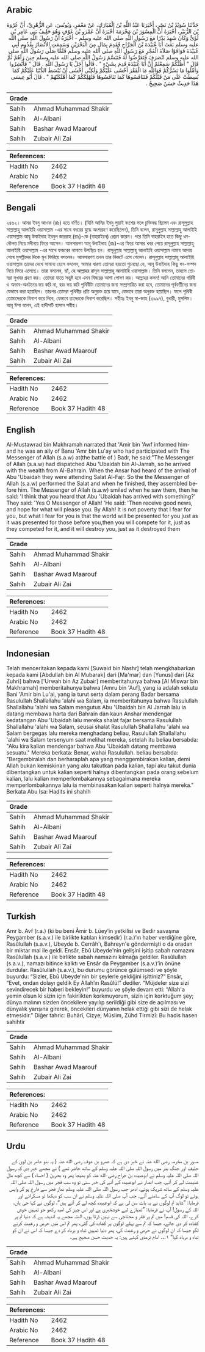 ## Arabic


<div dir="rtl" lang="ar" style={{fontSize:'larger',backgroundColor:'#f8f9fa',padding:20}}>
حَدَّثَنَا سُوَيْدُ بْنُ نَصْرٍ، أَخْبَرَنَا عَبْدُ اللَّهِ بْنُ الْمُبَارَكِ، عَنْ مَعْمَرٍ، وَيُونُسَ، عَنِ الزُّهْرِيِّ، أَنَّ عُرْوَةَ بْنَ الزُّبَيْرِ، أَخْبَرَهُ أَنَّ الْمِسْوَرَ بْنَ مَخْرَمَةَ أَخْبَرَهُ أَنَّ عَمْرَو بْنَ عَوْفٍ وَهُوَ حَلِيفُ بَنِي عَامِرِ بْنِ لُؤَىٍّ وَكَانَ شَهِدَ بَدْرًا مَعَ رَسُولِ اللَّهِ صلى الله عليه وسلم - أَخْبَرَهُ أَنَّ رَسُولَ اللَّهِ صلى الله عليه وسلم بَعَثَ أَبَا عُبَيْدَةَ بْنَ الْجَرَّاحِ فَقَدِمَ بِمَالٍ مِنَ الْبَحْرَيْنِ وَسَمِعَتِ الأَنْصَارُ بِقُدُومِ أَبِي عُبَيْدَةَ فَوَافَوْا صَلاَةَ الْفَجْرِ مَعَ رَسُولِ اللَّهِ صلى الله عليه وسلم فَلَمَّا صَلَّى رَسُولُ اللَّهِ صلى الله عليه وسلم انْصَرَفَ فَتَعَرَّضُوا لَهُ فَتَبَسَّمَ رَسُولُ اللَّهِ صلى الله عليه وسلم حِينَ رَآهُمْ ثُمَّ قَالَ ‏"‏ أَظُنُّكُمْ سَمِعْتُمْ أَنَّ أَبَا عُبَيْدَةَ قَدِمَ بِشَيْءٍ ‏"‏ ‏.‏ قَالُوا أَجَلْ يَا رَسُولَ اللَّهِ ‏.‏ قَالَ ‏"‏ فَأَبْشِرُوا وَأَمِّلُوا مَا يَسُرُّكُمْ فَوَاللَّهِ مَا الْفَقْرَ أَخْشَى عَلَيْكُمْ وَلَكِنِّي أَخْشَى أَنْ تُبْسَطَ الدُّنْيَا عَلَيْكُمْ كَمَا بُسِطَتْ عَلَى مَنْ قَبْلَكُمْ فَتَنَافَسُوهَا كَمَا تَنَافَسُوهَا فَتُهْلِكَكُمْ كَمَا أَهْلَكَتْهُمْ ‏"‏ ‏.‏ قَالَ أَبُو عِيسَى هَذَا حَدِيثٌ حَسَنٌ صَحِيحٌ ‏.‏
</div>
<div style={{backgroundColor:'#f8f9fa',padding:20, marginBottom: 10}}><table> <thead> <tr> <th>Grade</th> <th></th> </tr> </thead> <tbody> <tr><td>Sahih</td><td>Ahmad Muhammad Shakir</td></tr><tr><td>Sahih</td><td>Al-Albani</td></tr><tr><td>Sahih</td><td>Bashar Awad Maarouf</td></tr><tr><td>Sahih</td><td>Zubair Ali Zai</td></tr></tbody></table><table> <thead> <tr> <th>References:</th> <th></th> </tr> </thead> <tbody><tr><td>Hadith No</td><td>2462</td></tr><tr><td>Arabic No</td><td>2462</td></tr><tr><td>Reference</td><td>Book 37 Hadith 48</td></tr></tbody></table></div>

## Bengali


<div dir="ltr" lang="bn" style={{fontSize:'larger',backgroundColor:'#f8f9fa',padding:20}}>
২৪৬২। আমর ইবনু আওফ (রাঃ) হতে বর্ণিত। (যিনি আমির ইবনু লুয়াই বংশের সঙ্গে চুক্তিবদ্ধ ছিলেন এবং রাসূলুল্লাহ সাল্লাল্লাহু আলাইহি ওয়াসাল্লাম -এর সাথে বদরের যুদ্ধে অংশগ্রহণ করেছিলেন), তিনি বলেন, রাসূলুল্লাহ সাল্লাল্লাহু আলাইহি ওয়াসাল্লাম আবূ উবাইদাহ ইবনুল জাররাহ (রাঃ)-কে (বাহরাইনে) প্রেরণ করেন। পরে তিনি বাহরাইন হতে কিছু ধন-দৌলত নিয়ে মদীনায় ফিরে আসেন। আনসারগণ আবূ উবাইদাহ (রাঃ)-এর ফিরে আসার খবর পেয়ে রাসূলুল্লাহ সাল্লাল্লাহু আলাইহি ওয়াসাল্লাম -এর সাথে ফজরের নামাযে উপস্থিত হন। রাসূলুল্লাহ সাল্লাল্লাহু আলাইহি ওয়াসাল্লাম নামায আদায় শেষে মুসল্লীদের দিকে মুখ ফিরিয়ে বসলেন। আনসারগণ তখন তার নিকটে এসে গেলেন। রাসূলুল্লাহ সাল্লাল্লাহু আলাইহি ওয়াসাল্লাম তাদের দেখে সামান্য হেসে বললেন, আমার ধারণা তোমরা হয়তো শুনেছো যে, আবূ উবাইদাহ কিছু ধন-সম্পদ নিয়ে ফিরে এসেছে। তারা বললেন, হ্যাঁ, হে আল্লাহর রাসূল সাল্লাল্লাহু আলাইহি ওয়াসাল্লাম। তিনি বললেন, তাহলে তোমরা সুখবর গ্রহণ কর। তোমরা যাতে সন্তুষ্ট হবে এমন বিষয়ের আশা পোষণ কর। আল্লাহর কসম! আমি তোমাদের গরিবী ও অভাব-অনটনের ভয় করি না, বরং ভয় করি পৃথিবীটা তোমাদের জন্য সম্প্রসারিত করা হবে, তোমাদের পূর্ববর্তীদের জন্য যেভাবে করা হয়েছিল। তারপর তোমরা পৃথিবীর প্রতি অনুরক্ত হয়ে যাবে, যেভাবে তারা অনুরক্ত হয়েছিল। ফলে পৃথিবী তোমাদেরকে বিনাশ করে দিবে, যেভাবে তাদেরকে বিনাশ করেছিল। সহীহঃ ইবনু মা-জাহ (৩৯৯৭), বুখারী, মুসলিম। আবূ ঈসা বলেন, এই হাদীসটি হাসান সহীহ।
</div>
<div style={{backgroundColor:'#f8f9fa',padding:20, marginBottom: 10}}><table> <thead> <tr> <th>Grade</th> <th></th> </tr> </thead> <tbody> <tr><td>Sahih</td><td>Ahmad Muhammad Shakir</td></tr><tr><td>Sahih</td><td>Al-Albani</td></tr><tr><td>Sahih</td><td>Bashar Awad Maarouf</td></tr><tr><td>Sahih</td><td>Zubair Ali Zai</td></tr></tbody></table><table> <thead> <tr> <th>References:</th> <th></th> </tr> </thead> <tbody><tr><td>Hadith No</td><td>2462</td></tr><tr><td>Arabic No</td><td>2462</td></tr><tr><td>Reference</td><td>Book 37 Hadith 48</td></tr></tbody></table></div>

## English


<div dir="ltr" lang="en" style={{fontSize:'larger',backgroundColor:'#f8f9fa',padding:20}}>
Al-Mustawrad bin Makhramah narrated that 'Amir bin 'Awf informed him- and he was an ally of Banu 'Amr bin Lu'ay who had participated with The Messenger of Allah (s.a.w) at(the battle of ) Badr, he said:"The Messenger of Allah (s.a.w) had dispatched Abu 'Ubaidah bin Al-Jarrah, so he arrived with the wealth from Al-Bahrain. When the Ansar had heard of the arrival of Abu 'Ubaidah they were attending Salat Al-Fajr. So the the Messenger of Allah (s.a.w) performed the Salat and when he finished, they assembled before him. The Messenger of Allah (s.a.w) smiled when he saw them, then he said: 'I think that you heard that Abu 'Ubaidah has arrived with something?' They said: 'Yes O Messenger of Allah! 'He said: 'Then receive good news, and hope for what will please you. By Allah! It is not poverty that I fear for you, but what I fear for you is that the world will be presented for you just as it was presented for those before you,then you will compete for it, just as they competed for it, and it will destroy you, just as it destroyed them
</div>
<div style={{backgroundColor:'#f8f9fa',padding:20, marginBottom: 10}}><table> <thead> <tr> <th>Grade</th> <th></th> </tr> </thead> <tbody> <tr><td>Sahih</td><td>Ahmad Muhammad Shakir</td></tr><tr><td>Sahih</td><td>Al-Albani</td></tr><tr><td>Sahih</td><td>Bashar Awad Maarouf</td></tr><tr><td>Sahih</td><td>Zubair Ali Zai</td></tr></tbody></table><table> <thead> <tr> <th>References:</th> <th></th> </tr> </thead> <tbody><tr><td>Hadith No</td><td>2462</td></tr><tr><td>Arabic No</td><td>2462</td></tr><tr><td>Reference</td><td>Book 37 Hadith 48</td></tr></tbody></table></div>

## Indonesian


<div dir="ltr" lang="id" style={{fontSize:'larger',backgroundColor:'#f8f9fa',padding:20}}>
Telah menceritakan kepada kami [Suwaid bin Nashr] telah mengkhabarkan kepada kami [Abdullah bin Al Mubarak] dari [Ma'mar] dan [Yunus] dari [Az Zuhri] bahwa ['Urwah bin Az Zubair] memberitahunya bahwa [Al Miswar bin Makhramah] memberitahunya bahwa [Amru bin 'Auf], yang ia adalah sekutu Bani 'Amir bin Lu'ai, yang ia turut serta dalam perang Badar bersama Rasulullah Shallallahu 'alahi wa Salam, ia memberitahunya bahwa Rasulullah Shallallahu 'alahi wa Salam mengutus Abu 'Ubaidah bin Al Jarrah lalu ia datang membawa harta dari Bahrain dan kaun Anshar mendengar kedatangan Abu 'Ubaidah lalu mereka shalat fajar bersama Rasulullah Shallallahu 'alahi wa Salam, seusai shalat Rasulullah Shallallahu 'alahi wa Salam bergegas lalu mereka menghadang beliau, Rasulullah Shallallahu 'alahi wa Salam tersenyum saat melihat mereka, setelah itu beliau bersabda: "Aku kira kalian mendengar bahwa Abu 'Ubaidah datang membawa sesuatu." Mereka berkata: Benar, wahai Rasulullah. beliau bersabda: "Bergembiralah dan berharaplah apa yang menggembirakan kalian, demi Allah bukan kemiskinan yang aku takutkan pada kalian, tapi aku takut dunia dibentangkan untuk kalian seperti halnya dibentangkan pada orang sebelum kalian, lalu kalian memperlombakannya sebagaimana mereka memperlombakannya lalu ia membinasakan kalian seperti halnya mereka." Berkata Abu Isa: Hadits ini shahih
</div>
<div style={{backgroundColor:'#f8f9fa',padding:20, marginBottom: 10}}><table> <thead> <tr> <th>Grade</th> <th></th> </tr> </thead> <tbody> <tr><td>Sahih</td><td>Ahmad Muhammad Shakir</td></tr><tr><td>Sahih</td><td>Al-Albani</td></tr><tr><td>Sahih</td><td>Bashar Awad Maarouf</td></tr><tr><td>Sahih</td><td>Zubair Ali Zai</td></tr></tbody></table><table> <thead> <tr> <th>References:</th> <th></th> </tr> </thead> <tbody><tr><td>Hadith No</td><td>2462</td></tr><tr><td>Arabic No</td><td>2462</td></tr><tr><td>Reference</td><td>Book 37 Hadith 48</td></tr></tbody></table></div>

## Turkish


<div dir="ltr" lang="tr" style={{fontSize:'larger',backgroundColor:'#f8f9fa',padding:20}}>
Amr b. Avf (r.a.) (ki bu beni Âmir b. Lüey’in yetkilisi ve Bedir savaşına Peygamber (s.a.v.) ile birlikte katılan kimsedir) (r.a.)’ın haber verdiğine göre, Rasûlullah (s.a.v.), Ubeyde b. Cerrâh'ı, Bahreyn'e göndermişti o da oradan bir miktar mal ile geldi. Ensâr, Ebû Ubeyde'nin gelişini işitip sabah namazını Rasûlullah (s.a.v.) ile birlikte sabah namazını kılmağa geldiler. Rasûlullah (s.a.v.), namazı bitince kalktı ve Ensâr da Peygamber (s.a.v.)’in önüne durdular. Rasûlullah (s.a.v.), bu durumu görünce gülümsedi ve şöyle buyurdu: “Sizler, Ebû Ubeyde'nin bir şeylerle geldiğini işittiniz?” Ensâr, “Evet, ondan dolayı geldik Ey Allah’ın Rasûlü!” dediler. “Müjdeler size sizi sevindirecek bir haberi bekleyin!” buyurdu ve şöyle devam etti: “Allah'a yemin olsun ki sizin için fakirlikten korkmuyorum, sizin için korktuğum şey; dünya malının sizden öncekilere yayılıp serildiği gibi size de açılması ve dünyalık yarışına girerek, öncekileri dünyanın helak ettiği gibi sizi de helak etmesidir.” Diğer tahric: Buhârî, Cizye; Müslim, Zühd Tirmizî: Bu hadis hasen sahihtir
</div>
<div style={{backgroundColor:'#f8f9fa',padding:20, marginBottom: 10}}><table> <thead> <tr> <th>Grade</th> <th></th> </tr> </thead> <tbody> <tr><td>Sahih</td><td>Ahmad Muhammad Shakir</td></tr><tr><td>Sahih</td><td>Al-Albani</td></tr><tr><td>Sahih</td><td>Bashar Awad Maarouf</td></tr><tr><td>Sahih</td><td>Zubair Ali Zai</td></tr></tbody></table><table> <thead> <tr> <th>References:</th> <th></th> </tr> </thead> <tbody><tr><td>Hadith No</td><td>2462</td></tr><tr><td>Arabic No</td><td>2462</td></tr><tr><td>Reference</td><td>Book 37 Hadith 48</td></tr></tbody></table></div>

## Urdu


<div dir="rtl" lang="ur" style={{fontSize:'larger',backgroundColor:'#f8f9fa',padding:20}}>
مسور بن مخرمہ رضی الله عنہ نے خبر دی ہے کہ عمرو بن عوف رضی الله عنہ ( یہ بنو عامر بن لوی کے حلیف اور جنگ بدر میں رسول اللہ صلی اللہ علیہ وسلم کے ساتھ حاضر تھے ) نے مجھے خبر دی کہ رسول اللہ صلی اللہ علیہ وسلم نے ابوعبیدہ بن جراح رضی الله عنہ کو بھیجا پھر وہ بحرین ( احساء ) سے کچھ مال غنیمت لے کر آئے، جب انصار نے ابوعبیدہ کے آنے کی خبر سنی تو وہ سب فجر میں رسول اللہ صلی اللہ علیہ وسلم کے ساتھ شریک ہوئے، ادھر جب رسول اللہ صلی اللہ علیہ وسلم نماز فجر سے فارغ ہو کر واپس ہوئے تو لوگ آپ کے سامنے آئے۔ جب آپ صلی اللہ علیہ وسلم نے ان سب کو دیکھا تو مسکرائے اور فرمایا: ”شاید تم لوگوں نے یہ بات سن لی ہے کہ ابوعبیدہ کچھ لے کر آئے ہیں“، لوگوں نے کہا جی ہاں، اللہ کے رسول! آپ نے فرمایا: ”تمہارے لیے خوشخبری ہے اور اس چیز کی امید رکھو جو تمہیں خوش کرے، اللہ کی قسم! میں تم پر فقر و محتاجی سے نہیں ڈرتا ہوں، البتہ مجھے یہ اندیشہ ہے کہ دنیا تم پر کشادہ کر دی جائے، جیسا کہ تم سے پہلے لوگوں پر کشادہ کی گئی، پھر تم اس میں حرص و رغبت کرنے لگو جیسا کہ ان لوگوں نے حرص و رغبت کی، پھر دنیا تمہیں تباہ و برباد کر دے جیسا کہ اس نے ان کو تباہ و برباد کیا“ ۱؎۔ امام ترمذی کہتے ہیں: یہ حدیث حسن صحیح ہے۔
</div>
<div style={{backgroundColor:'#f8f9fa',padding:20, marginBottom: 10}}><table> <thead> <tr> <th>Grade</th> <th></th> </tr> </thead> <tbody> <tr><td>Sahih</td><td>Ahmad Muhammad Shakir</td></tr><tr><td>Sahih</td><td>Al-Albani</td></tr><tr><td>Sahih</td><td>Bashar Awad Maarouf</td></tr><tr><td>Sahih</td><td>Zubair Ali Zai</td></tr></tbody></table><table> <thead> <tr> <th>References:</th> <th></th> </tr> </thead> <tbody><tr><td>Hadith No</td><td>2462</td></tr><tr><td>Arabic No</td><td>2462</td></tr><tr><td>Reference</td><td>Book 37 Hadith 48</td></tr></tbody></table></div>